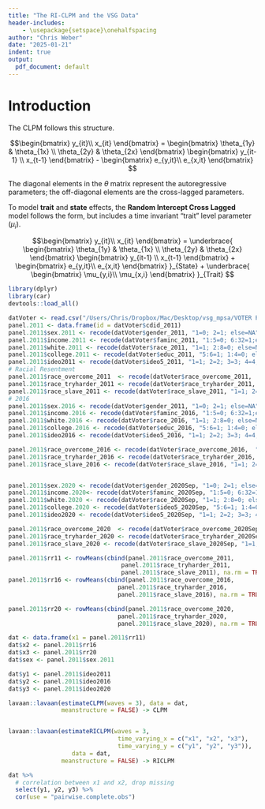 ```yaml
---
title: "The RI-CLPM and the VSG Data"
header-includes:
    - \usepackage{setspace}\onehalfspacing
author: "Chris Weber"
date: "2025-01-21"
indent: true
output:
  pdf_document: default
---
```


# Introduction

The CLPM follows this structure.

$$\begin{bmatrix}
 y_{it}\\
 x_{it}
\end{bmatrix}
=
\begin{bmatrix}
\theta_{1y} & \theta_{1x}  \\
\theta_{2y} & \theta_{2x}  
\end{bmatrix}
\begin{bmatrix}
y_{it-1} \\ x_{t-1}  
\end{bmatrix}
-   
\begin{bmatrix}
e_{y,it}\\
e_{x,it}
\end{bmatrix}
$$

The diagonal elements in the $\theta$ matrix represent the autoregressive parameters; the off-diagonal elements are the cross-lagged parameters.

To model **trait** and **state** effects, the **Random Intercept Cross Lagged** model follows the form, but includes a time invariant "trait" level parameter ($\mu_i$).

$$\begin{bmatrix}
 y_{it}\\
 x_{it}
\end{bmatrix}
=
\underbrace{
\begin{bmatrix}
\theta_{1y} & \theta_{1x}  \\
\theta_{2y} & \theta_{2x}  
\end{bmatrix}
\begin{bmatrix}
y_{it-1} \\ x_{t-1}  
\end{bmatrix}
+
\begin{bmatrix}
e_{y,it}\\
e_{x,it}
\end{bmatrix}
}_{State}
+
\underbrace{
\begin{bmatrix}
\mu_{y,i}\\
\mu_{x,i}
\end{bmatrix}
}_{Trait}
$$

```r
library(dplyr)
library(car)
devtools::load_all()

datVoter <- read.csv("/Users/Chris/Dropbox/Mac/Desktop/vsg_mpsa/VOTER Panel Data Files/voter_panel.csv")
panel.2011 <- data.frame(id = datVoter$cdid_2011)
panel.2011$sex.2011 <- recode(datVoter$gender_2011, "1=0; 2=1; else=NA")
panel.2011$income.2011 <- recode(datVoter$faminc_2011, "1:5=0; 6:32=1;else=NA") # 68th percentile
panel.2011$white.2011 <- recode(datVoter$race_2011, "1=1; 2:8=0; else=NA")
panel.2011$college.2011 <- recode(datVoter$educ_2011, "5:6=1; 1:4=0; else=NA")
panel.2011$ideo2011 <- recode(datVoter$ideo5_2011, "1=1; 2=2; 3=3; 4=4; 5=5; else = NA") %>% zero.one()
# Racial Resentment
panel.2011$race_overcome_2011  <- recode(datVoter$race_overcome_2011,  "1=5; 2=4; 3=3; 4=2; 5=1; else = NA")
panel.2011$race_tryharder_2011 <- recode(datVoter$race_tryharder_2011, "1=5; 2=4; 3=3; 4=2; 5=1; else = NA")
panel.2011$race_slave_2011 <- recode(datVoter$race_slave_2011, "1=1; 2=2; 3=3; 4=4; 5=5; else = NA")
# 2016
panel.2011$sex.2016 <- recode(datVoter$gender_2011, "1=0; 2=1; else=NA")
panel.2011$income.2016 <- recode(datVoter$faminc_2016, "1:5=0; 6:32=1;else=NA") # 68th percentile
panel.2011$white.2016 <- recode(datVoter$race_2016, "1=1; 2:8=0; else=NA")
panel.2011$college.2016 <- recode(datVoter$educ_2016, "5:6=1; 1:4=0; else=NA")
panel.2011$ideo2016 <- recode(datVoter$ideo5_2016, "1=1; 2=2; 3=3; 4=4; 5=5; else = NA") %>% zero.one()

panel.2011$race_overcome_2016 <- recode(datVoter$race_overcome_2016,  "1=5; 2=4; 3=3; 4=2; 5=1; else = NA")
panel.2011$race_tryharder_2016 <- recode(datVoter$race_tryharder_2016, "1=5; 2=4; 3=3; 4=2; 5=1; else = NA")
panel.2011$race_slave_2016 <- recode(datVoter$race_slave_2016, "1=1; 2=2; 3=3; 4=4; 5=5; else = NA")


panel.2011$sex.2020 <- recode(datVoter$gender_2020Sep, "1=0; 2=1; else=NA")
panel.2011$income.2020<- recode(datVoter$faminc_2020Sep, "1:5=0; 6:32=1;else=NA") # 68th percentile
panel.2011$white.2020 <- recode(datVoter$race_2020Sep, "1=1; 2:8=0; else=NA")
panel.2011$college.2020 <- recode(datVoter$ideo5_2020Sep, "5:6=1; 1:4=0; else=NA")
panel.2011$ideo2020 <- recode(datVoter$ideo5_2020Sep, "1=1; 2=2; 3=3; 4=4; 5=5; else = NA") %>% zero.one()

panel.2011$race_overcome_2020  <- recode(datVoter$race_overcome_2020Sep,  "1=5; 2=4; 3=3; 4=2; 5=1; else = NA")
panel.2011$race_tryharder_2020 <- recode(datVoter$race_tryharder_2020Sep, "1=5; 2=4; 3=3; 4=2; 5=1; else = NA")
panel.2011$race_slave_2020 <- recode(datVoter$race_slave_2020Sep, "1=1; 2=2; 3=3; 4=4; 5=5; else = NA")

panel.2011$rr11 <- rowMeans(cbind(panel.2011$race_overcome_2011, 
                                panel.2011$race_tryharder_2011,
                                panel.2011$race_slave_2011), na.rm = TRUE) %>% zero.one()
panel.2011$rr16 <- rowMeans(cbind(panel.2011$race_overcome_2016,
                               panel.2011$race_tryharder_2016,
                               panel.2011$race_slave_2016), na.rm = TRUE) %>% zero.one()

panel.2011$rr20 <- rowMeans(cbind(panel.2011$race_overcome_2020,
                               panel.2011$race_tryharder_2020,
                               panel.2011$race_slave_2020), na.rm = TRUE) %>% zero.one()
```

```r
dat <- data.frame(x1 = panel.2011$rr11)
dat$x2 <- panel.2011$rr16
dat$x3 <- panel.2011$rr20
dat$sex <- panel.2011$sex.2011

dat$y1 <- panel.2011$ideo2011
dat$y2 <- panel.2011$ideo2016
dat$y3 <- panel.2011$ideo2020

lavaan::lavaan(estimateCLPM(waves = 3), data = dat,
               meanstructure = FALSE) -> CLPM


lavaan::lavaan(estimateRICLPM(waves = 3, 
                               time_varying_x = c("x1", "x2", "x3"),
                               time_varying_y = c("y1", "y2", "y3")),
                  data = dat,
               meanstructure = FALSE) -> RICLPM
```

```r
dat %>%
  # correlation between x1 and x2, drop missing
  select(y1, y2, y3) %>%
  cor(use = "pairwise.complete.obs") 



```
